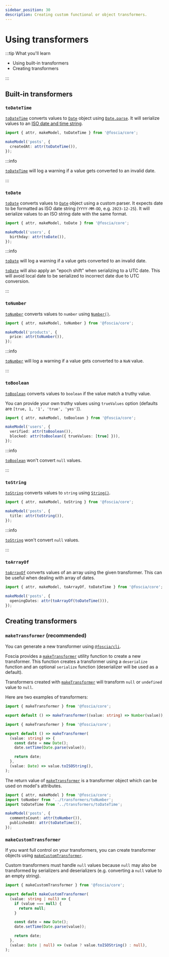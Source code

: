 ```yaml
---
sidebar_position: 30
description: Creating custom functional or object transformers.
---
```



# Using transformers

:::tip What you'll learn

- Using built-in transformers
- Creating transformers

:::

## Built-in transformers

### `toDateTime`

[`toDateTime`](/docs/api/@foscia/core/functions/toDateTime) converts values to
[`Date`](https://developer.mozilla.org/docs/Web/JavaScript/Reference/Global_Objects/Date)
object using
[`Date.parse`](https://developer.mozilla.org/docs/Web/JavaScript/Reference/Global_Objects/Date/parse).
It will serialize values to an
[ISO date and time string](https://developer.mozilla.org/docs/Web/JavaScript/Reference/Global_Objects/Date/toISOString).

```typescript
import { attr, makeModel, toDateTime } from '@foscia/core';

makeModel('posts', {
  createdAt: attr(toDateTime()),
});
```

:::info

[`toDateTime`](/docs/api/@foscia/core/functions/toDateTime) will log a warning
if a value gets converted to an invalid date.

:::

### `toDate`

[`toDate`](/docs/api/@foscia/core/functions/toDate) converts values to
[`Date`](https://developer.mozilla.org/docs/Web/JavaScript/Reference/Global_Objects/Date)
object using a custom parser. It expects
date to be formatted as ISO date string (`YYYY-MM-DD`, e.g. `2023-12-25`).
It will serialize values to an ISO string date with the same format.

```typescript
import { attr, makeModel, toDate } from '@foscia/core';

makeModel('users', {
  birthday: attr(toDate()),
});
```

:::info

[`toDate`](/docs/api/@foscia/core/functions/toDate) will log a warning
if a value gets converted to an invalid date.

[`toDate`](/docs/api/@foscia/core/functions/toDate) will also
apply an "epoch shift" when serializing to a UTC date.
This will avoid local date to be serialized to incorrect date due to UTC
conversion.

:::

### `toNumber`

[`toNumber`](/docs/api/@foscia/core/functions/toNumber) converts values to
`number` using
[`Number()`](https://developer.mozilla.org/docs/Web/JavaScript/Reference/Global_Objects/Number/Number).

```typescript
import { attr, makeModel, toNumber } from '@foscia/core';

makeModel('products', {
  price: attr(toNumber()),
});
```

:::info

[`toNumber`](/docs/api/@foscia/core/functions/toNumber) will log a warning if a value gets converted to a `NaN` value.

:::

### `toBoolean`

[`toBoolean`](/docs/api/@foscia/core/functions/toBoolean) converts values to
`boolean` if the value match a truthy value.

You can provide your own truthy values using `trueValues` option (defaults are
`[true, 1, '1', 'true', 'yes']`).

```typescript
import { attr, makeModel, toBoolean } from '@foscia/core';

makeModel('users', {
  verified: attr(toBoolean()),
  blocked: attr(toBoolean({ trueValues: [true] })),
});
```

:::info

[`toBoolean`](/docs/api/@foscia/core/functions/toBoolean) won't convert `null` values.

:::

### `toString`

[`toString`](/docs/api/@foscia/core/functions/toString) converts values to
`string` using
[`String()`](https://developer.mozilla.org/docs/Web/JavaScript/Reference/Global_Objects/String/String).

```typescript
import { attr, makeModel, toString } from '@foscia/core';

makeModel('posts', {
  title: attr(toString()),
});
```

:::info

[`toString`](/docs/api/@foscia/core/functions/toString) won't convert `null` values.

:::

### `toArrayOf`

[`toArrayOf`](/docs/api/@foscia/core/functions/toArrayOf) converts values of
an array using the given transformer. This can be
useful when dealing with array of dates.

```typescript
import { attr, makeModel, toArrayOf, toDateTime } from '@foscia/core';

makeModel('posts', {
  openingDates: attr(toArrayOf(toDateTime())),
});
```

## Creating transformers

### `makeTransformer` (recommended)

You can generate a new transformer using [`@foscia/cli`](/docs/digging-deeper/usages/cli).

<ShellCommand command="foscia make transformer toDateTime" />

Foscia provides a [`makeTransformer`](/docs/api/@foscia/core/functions/makeTransformer)
utility function to create a new transformer.
This function creates a transformer using a `deserialize` function
and an optional `serialize` function (deserializer will be used as a default).

Transformers created with [`makeTransformer`](/docs/api/@foscia/core/functions/makeTransformer)
will transform `null` or `undefined` value to `null`.

Here are two examples of transformers:

```typescript title="transformers/toNumber.ts"
import { makeTransformer } from '@foscia/core';

export default () => makeTransformer((value: string) => Number(value));
```

```typescript title="transformers/toDateTime.ts"
import { makeTransformer } from '@foscia/core';

export default () => makeTransformer(
  (value: string) => {
    const date = new Date();
    date.setTime(Date.parse(value));

    return date;
  },
  (value: Date) => value.toISOString(),
);
```

The return value of [`makeTransformer`](/docs/api/@foscia/core/functions/makeTransformer)
is a transformer object which can be used on model's attributes.

```typescript
import { attr, makeModel } from '@foscia/core';
import toNumber from '../transformers/toNumber';
import toDateTime from '../transformers/toDateTime';

makeModel('posts', {
  commentsCount: attr(toNumber()),
  publishedAt: attr(toDateTime()),
});
```

### `makeCustomTransformer`

<FunctionInfo version="0.13.0" />

If you want full control on your transformers, you can create transformer
objects using [`makeCustomTransformer`](/docs/api/@foscia/core/functions/makeCustomTransformer).

Custom transformers must handle `null` values because `null` may also be
transformed by serializers and deserializers (e.g. converting a `null` value to
an empty string).

```typescript
import { makeCustomTransformer } from '@foscia/core';

export default makeCustomTransformer(
  (value: string | null) => {
    if (value === null) {
      return null;
    }

    const date = new Date();
    date.setTime(Date.parse(value));

    return date;
  },
  (value: Date | null) => (value ? value.toISOString() : null),
);
```
